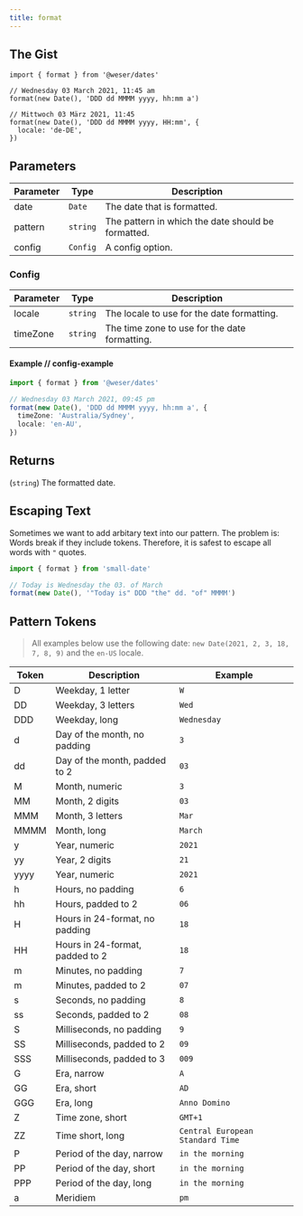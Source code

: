 ```yaml
---
title: format
---
```


## The Gist

```tsx
import { format } from '@weser/dates'

// Wednesday 03 March 2021, 11:45 am
format(new Date(), 'DDD dd MMMM yyyy, hh:mm a')

// Mittwoch 03 März 2021, 11:45
format(new Date(), 'DDD dd MMMM yyyy, HH:mm', {
  locale: 'de-DE',
})
```

## Parameters

| Parameter | Type     | Description                                        |
| --------- | -------- | -------------------------------------------------- |
| date      | `Date`   | The date that is formatted.                        |
| pattern   | `string` | The pattern in which the date should be formatted. |
| config    | `Config` | A config option.                                   |

### Config

| Parameter | Type     | Description                                   |
| --------- | -------- | --------------------------------------------- |
| locale    | `string` | The locale to use for the date formatting.    |
| timeZone  | `string` | The time zone to use for the date formatting. |

#### Example // config-example

```ts
import { format } from '@weser/dates'

// Wednesday 03 March 2021, 09:45 pm
format(new Date(), 'DDD dd MMMM yyyy, hh:mm a', {
  timeZone: 'Australia/Sydney',
  locale: 'en-AU',
})
```

## Returns

(`string`) The formatted date.

## Escaping Text

Sometimes we want to add arbitary text into our pattern. The problem is: Words break if they include tokens. Therefore, it is safest to escape all words with `"` quotes.

```javascript
import { format } from 'small-date'

// Today is Wednesday the 03. of March
format(new Date(), '"Today is" DDD "the" dd. "of" MMMM')
```

## Pattern Tokens

> All examples below use the following date: `new Date(2021, 2, 3, 18, 7, 8, 9)` and the `en-US` locale.

| Token |  Description                    | Example                          |
| ----- | ------------------------------- | -------------------------------- |
| D     | Weekday, 1 letter               | `W`                              |
| DD    | Weekday, 3 letters              | `Wed`                            |
| DDD   | Weekday, long                   | `Wednesday`                      |
| d     | Day of the month, no padding    | `3`                              |
| dd    | Day of the month, padded to 2   | `03`                             |
| M     | Month, numeric                  | `3`                              |
| MM    | Month, 2 digits                 | `03`                             |
| MMM   | Month, 3 letters                | `Mar`                            |
| MMMM  | Month, long                     | `March`                          |
| y     | Year, numeric                   | `2021`                           |
| yy    | Year, 2 digits                  | `21`                             |
| yyyy  | Year, numeric                   | `2021`                           |
| h     | Hours, no padding               | `6`                              |
| hh    | Hours, padded to 2              | `06`                             |
| H     | Hours in 24-format, no padding  | `18`                             |
| HH    | Hours in 24-format, padded to 2 | `18`                             |
| m     | Minutes, no padding             | `7`                              |
| m     | Minutes, padded to 2            | `07`                             |
| s     | Seconds, no padding             | `8`                              |
| ss    | Seconds, padded to 2            | `08`                             |
| S     | Milliseconds, no padding        | `9`                              |
| SS    | Milliseconds, padded to 2       | `09`                             |
| SSS   | Milliseconds, padded to 3       | `009`                            |
| G     | Era, narrow                     | `A`                              |
| GG    | Era, short                      | `AD`                             |
| GGG   | Era, long                       | `Anno Domino`                    |
| Z     | Time zone, short                | `GMT+1`                          |
| ZZ    | Time short, long                | `Central European Standard Time` |
| P     | Period of the day, narrow       | `in the morning`                 |
| PP    | Period of the day, short        | `in the morning`                 |
| PPP   | Period of the day, long         | `in the morning`                 |
| a     | Meridiem                        | `pm`                             |
